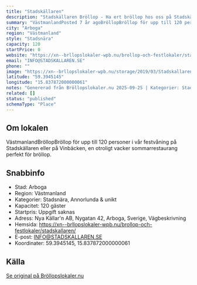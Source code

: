 ```yaml
---
title: "Stadskällaren"
description: "Stadskällaren Bröllop - Ha ert bröllop hos oss på Stadskällaren. Se vår fina Bröllopslokal. Skicka gärna en förfrågan så hjälper vi Er!"
summary: "VästmanlandPosted 7 år agoBröllopBröllop för upp till 120 personer i vår festvåning på Stadskällaren eller på Vinbäcken, en otroligt vacker sommarrestaurang perfekt för bröllop."
city: "Arboga"
region: "Västmanland"
style: "Stadsnära"
capacity: 120
startPrice: 0
website: "https://xn--brllopslokaler-wpb.nu/brollop-och-festlokaler/stadskallaren/"
email: "INFO@STADSKALLAREN.SE"
phone: ""
image: "https://xn--brllopslokaler-wpb.nu/storage/2019/03/Stadskallaren-brollop-1.jpg"
latitude: "59.3945145"
longitude: "15.837872000000061"
notes: "Genererad från Bröllopslokaler.nu 2025-09-25 | Kategorier: Stadsnära, Annorlunda & unikt"
related: []
status: "published"
schemaType: "Place"
---
```


## Om lokalen

VästmanlandBröllopBröllop för upp till 120 personer i vår festvåning på Stadskällaren eller på Vinbäcken, en otroligt vacker sommarrestaurang perfekt för bröllop.

## Snabbinfo

- Stad: Arboga
- Region: Västmanland
- Kategorier: Stadsnära, Annorlunda & unikt
- Kapacitet: 120 gäster
- Startpris: Uppgift saknas
- Adress: Nya Källar'n AB, Nygatan 42, Arboga, Sverige, Vägbeskrivning
- Hemsida: https://xn--brllopslokaler-wpb.nu/brollop-och-festlokaler/stadskallaren/
- E-post: INFO@STADSKALLAREN.SE
- Koordinater: 59.3945145, 15.837872000000061

## Källa

[Se original på Bröllopslokaler.nu](https://xn--brllopslokaler-wpb.nu/brollop-och-festlokaler/stadskallaren/)
